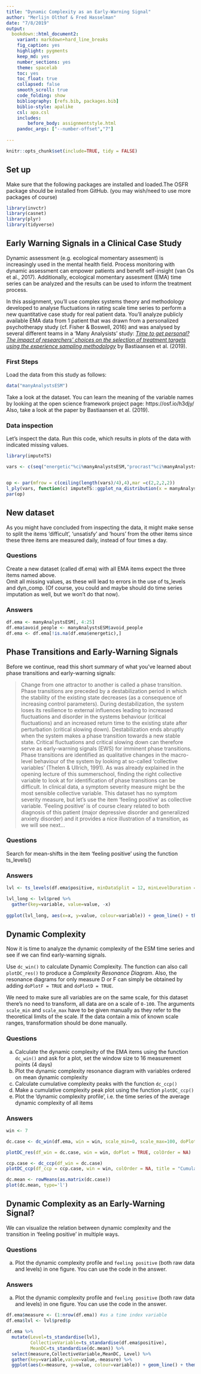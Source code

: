 ```yaml
---
title: "Dynamic Complexity as an Early-Warning Signal"
author: "Merlijn Olthof & Fred Hasselman"
date: "7/8/2019"
output: 
  bookdown::html_document2: 
    variant: markdown+hard_line_breaks
    fig_caption: yes
    highlight: pygments
    keep_md: yes
    number_sections: yes
    theme: spacelab
    toc: yes
    toc_float: true
    collapsed: false
    smooth_scroll: true
    code_folding: show
    bibliography: [refs.bib, packages.bib]
    biblio-style: apalike
    csl: apa.csl
    includes:
        before_body: assignmentstyle.html
    pandoc_args: ["--number-offset","7"]
    
---
```



```r
knitr::opts_chunk$set(include=TRUE, tidy = FALSE)
```
## **Set up**

Make sure that the following packages are installed and loaded.The OSFR package should be installed from GitHub. (you may wish/need to use more packages of course)
```r
library(invctr)
library(casnet)
library(plyr)
library(tidyverse)
```

## **Early Warning Signals in a Clinical Case Study**

Dynamic assessment (e.g. ecological momentary assesment) is increasingly used in the mental health field. Process monitoring with dynamic assessment can empower patients and benefit self-insight (van Os et al., 2017). Additionally, ecological momentary assesment (EMA) time series can be analyzed and the results can be used to inform the treatment process. 

In this assignment, you'll use complex systems theory and methodology developed to analyse fluctuations in rating scale time series to perform a new quantitative case study for real patient data. You'll analyze publicly available EMA data from 1 patient that was drawn from a personalized psychotherapy study (cf. Fisher & Boswell, 2016) and was analysed by several different teams in a 'Many Analysists' study: [*Time to get personal? The impact of researchers’ choices on the selection of treatment targets using the experience sampling methodology*](https://doi.org/10.31234/osf.io/c8vp7) by Bastiaansen et al. (2019). 


### First Steps {-}
Load the data from this study as follows:
```r
data("manyAnalystsESM")
```

Take a look at the dataset. You can learn the meaning of the variable names by looking at the open science framework project page: https://osf.io/h3djy/ 
Also, take a look at the paper by Bastiaansen et al. (2019).

### Data inspection {-}
Let's inspect the data. Run this code, which results in plots of the data with indicated missing values. 
```r
library(imputeTS)

vars <- c(seq("energetic"%ci%manyAnalystsESM,"procrast"%ci%manyAnalystsESM),"avoid_people"%ci%manyAnalystsESM)


op <- par(mfrow = c(ceiling(length(vars)/4),4),mar =c(2,2,2,2))
l_ply(vars, function(c) imputeTS::ggplot_na_distribution(x = manyAnalystsESM[,c],title =  colnames(manyAnalystsESM)[c],xlab = "",ylab = ""))
par(op)
```


## New dataset {.tabset .tabset-fade .tabset-pills}
As you might have concluded from inspecting the data, it might make sense to split the items 'difficult', 'unsatisfy' and 'hours' from the other items since these three items are measured daily, instead of four times a day. 

### Questions {-}

Create a new dataset (called df.ema) with all EMA items expect the three items named above.  
Omit all missing values, as these will lead to errors in the use of ts_levels and dyn_comp. (Of course, you could and maybe should do time series imputation as well, but we won't do that now). 

### Answers {-}

```r
df.ema <- manyAnalystsESM[, 4:25]
df.ema$avoid_people <- manyAnalystsESM$avoid_people
df.ema <- df.ema[!is.na(df.ema$energetic),]
```

## Phase Transitions and Early-Warning Signals {.tabset .tabset-fade .tabset-pills}

Before we continue, read this short summary of what you've learned about phase transitions and early-warning signals: 

> Change from one attractor to another is called a phase transition. Phase transitions are preceded by a destabilization period in which the stability of the existing state decreases (as a consequence of increasing control parameters). During destabilization, the system loses its resilience to external influences leading to increased fluctuations and disorder in the systems behaviour (critical fluctuations) and an increased return time to the existing state after perturbation (critical slowing down). Destabilization ends abruptly when the system makes a phase transition towards a new stable state. Critical fluctuations and critical slowing down can therefore serve as early-warning signals (EWS) for imminent phase transitions. 
Phase transitions are identified as qualitative changes in the macro-level behaviour of the system by looking at so-called 'collective variables' (Thelen & Ullrich, 1991). As was already explained in the opening lecture of this summerschool, finding the right collective variable to look at for identification of phase transitions can be difficult. In clinical data, a symptom severity measure might be the most sensible collective variable. 
This dataset has no symptom severity measure, but let's use the item 'feeling positive' as collective variable. 'Feeling positive' is of course cleary related to both diagnosis of this patient (major depressive disorder and generalized anxiety disorder) and it provides a nice illustration of a transition, as we will see next...


### Questions {-}

Search for mean-shifts in the item 'feeling positive' using the function ts_levels()

### Answers {-}

```r
lvl <- ts_levels(df.ema$positive, minDataSplit = 12, minLevelDuration = 7, changeSensitivity = 0.05, maxLevels=30, method="anova")

lvl_long <- lvl$pred %>% 
  gather(key=variable, value=value, -x)
  
ggplot(lvl_long, aes(x=x, y=value, colour=variable)) + geom_line() + theme_bw()
```

## Dynamic Complexity {.tabset .tabset-fade .tabset-pills}

Now it is time to analyze the dynamic complexity of the ESM time series and see if we can find early-warning signals. 

Use `dc_win()` to calculate Dynamic Complexity. The function can also call `plotDC_res()` to produce a *Complexity Resonance Diagram*. Also, the resonance diagrams for only measure D or F can simply be obtained by adding `doPlotF = TRUE` and `doPlotD = TRUE`.

We need to make sure all variables are on the same scale, for this dataset there's no need to transform, all data are on a scale of `0-100`. The arguments `scale_min` and `scale_max` have to be given manually as they refer to the theoretical limits of the scale. If the data contain a mix of known scale ranges, transformation should be done manually.


### Questions {-}

a) Calculate the dynamic complexity of the EMA items using the function `dc_win()` and ask for a plot, set the window size to 16 measurement points (4 days)
b) Plot the dynamic complexity resonance diagram with variables ordered on mean dynamic complexity
c) Calculate cumulative complexity peaks with the function `dc_ccp()` 
d) Make a cumulative complexity peak plot using the function `plotDC_ccp()`
e) Plot the 'dynamic complexity profile', i.e. the time series of the average dynamic complexity of all items 


### Answers {-}

```r
win <- 7 

dc.case <- dc_win(df.ema, win = win, scale_min=0, scale_max=100, doPlot = TRUE, colOrder = TRUE, doPlotF = TRUE, doPlotD = TRUE)

plotDC_res(df_win = dc.case, win = win, doPlot = TRUE, colOrder = NA)

ccp.case <- dc_ccp(df_win = dc.case)
plotDC_ccp(df_ccp = ccp.case, win = win, colOrder = NA, title = "Cumulative Complexity Peak Plot")

dc.mean <- rowMeans(as.matrix(dc.case))
plot(dc.mean, type='l')
```


## Dynamic Complexity as an Early-Warning Signal? {.tabset .tabset-fade .tabset-pills}

We can visualize the relation between dynamic complexity and the transition in 'feeling positive' in multiple ways.
   
### Questions {-}

a) Plot the dynamic complexity profile and `feeling positive` (both raw data and levels) in one figure. You can use the code in the answer. 


### Answers {-}

a) Plot the dynamic complexity profile and `feeling positive` (both raw data and levels) in one figure. You can use the code in the answer. 

```r
df.ema$measure <- (1:nrow(df.ema)) #as a time index variable
df.ema$lvl <- lvl$pred$p

df.ema %>% 
  mutate(Level=ts_standardise(lvl),
         CollectiveVariable=ts_standardise(df.ema$positive),
         MeanDC=ts_standardise(dc.mean)) %>% 
  select(measure,CollectiveVariable,MeanDC, Level) %>% 
  gather(key=variable,value=value,-measure) %>%
  ggplot(aes(x=measure, y=value, colour=variable)) + geom_line() + theme_bw()
```



